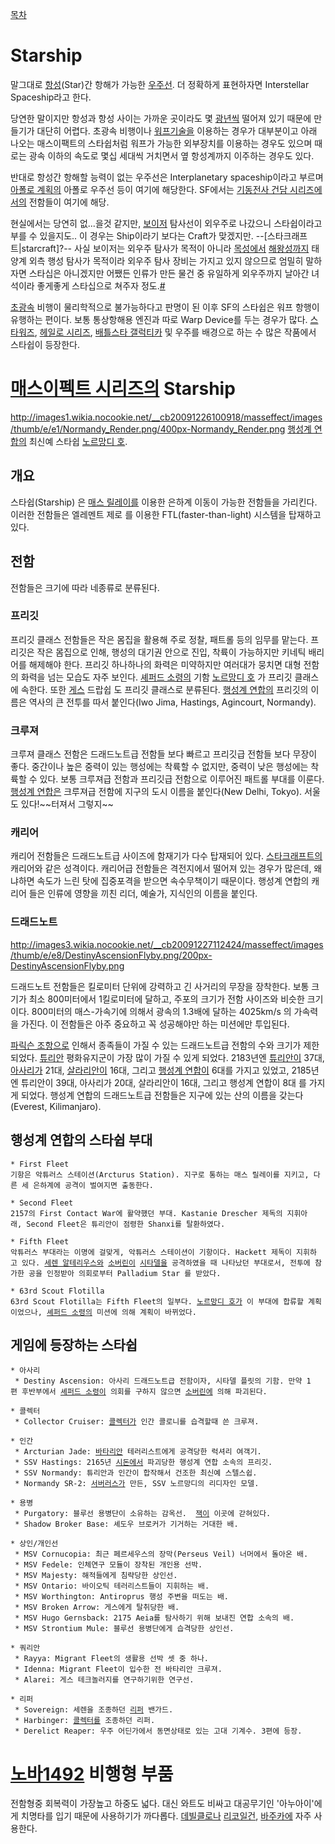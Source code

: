 [[목차]]

= Starship =
말그대로 [[항성]](Star)간 항해가 가능한 [[우주선]]. 더 정확하게 표현하자면 Interstellar Spaceship라고 한다.

당연한 말이지만 항성과 항성 사이는 가까운 곳이라도 몇 [[광년]]씩 떨어져 있기 때문에 만들기가 대단히 어렵다. 초광속 비행이나 [[워프]]기술을 이용하는 경우가 대부분이고 아래 나오는 매스이팩트의 스타쉽처럼 워프가 가능한 외부장치를 이용하는 경우도 있으며 때로는 광속 이하의 속도로 몇십 세대씩 거치면서 옆 항성계까지 이주하는 경우도 있다.

반대로 항성간 항해할 능력이 없는 우주선은 Interplanetary spaceship이라고 부르며 [[아폴로 계획]]의 아폴로 우주선 등이 여기에 해당한다. SF에서는 [[기동전사 건담 시리즈]]에서의 전함들이 여기에 해당.

현실에서는 당연히 없...을것 같지만, [[보이저]] 탐사선이 외우주로 나갔으니 스타쉽이라고 부를 수 있을지도.. 이 경우는 Ship이라기 보다는 Craft가 맞겠지만. --[스타크래프트|starcraft]?-- 사실 보이저는 외우주 탐사가 목적이 아니라 [[목성]]에서 [[해왕성]]까지 태양계 외측 행성 탐사가 목적이라 외우주 탐사 장비는 가지고 있지 않으므로 엄밀히 말하자면 스타십은 아니겠지만 어쨌든 인류가 만든 물건 중 유일하게 외우주까지 날아간 녀석이라 좋게좋게 스타십으로 쳐주자 정도.[http://globalnews.ca/news/282446/spacecraft-to-starship-35-years-after-launch-voyager-1-is-barrelling-toward-the-stars/ #]

[[초광속]] 비행이 물리학적으로 불가능하다고 판명이 된 이후 SF의 스타쉽은 워프 항행이 유행하는 편이다. 보통 통상항해용 엔진과 따로 Warp Device를 두는 경우가 많다. [[스타워즈]], [[헤일로 시리즈]], [[배틀스타 갤럭티카]] 및 우주를 배경으로 하는 수 많은 작품에서 스타쉽이 등장한다.

= [[매스이펙트 시리즈]]의 Starship =
http://images1.wikia.nocookie.net/__cb20091226100918/masseffect/images/thumb/e/e1/Normandy_Render.png/400px-Normandy_Render.png
[[행성계 연합]]의 최신예 스타쉽 [[노르망디 호]].

== 개요 ==
스타쉽(Starship) 은 [[매스 릴레이]]를 이용한 은하계 이동이 가능한 전함들을 가리킨다. 이러한 전함들은 엘레멘트 제로 를 이용한 FTL(faster-than-light) 시스템을 탑재하고 있다.

== 전함 ==
전함들은 크기에 따라 네종류로 분류된다.

=== 프리깃 ===
프리깃 클래스 전함들은 작은 몸집을 활용해 주로 정찰, 패트롤 등의 임무를 맡는다. 프리깃은 작은 몸집으로 인해, 행성의 대기권 안으로 진입, 착륙이 가능하지만 키네틱 배리어를 해제해야 한다. 프리깃 하나하나의 화력은 미약하지만 여러대가 뭉치면 대형 전함의 화력을 넘는 모습도 자주 보인다. [[셰퍼드 소령]]의 기함 [[노르망디 호]] 가 프리깃 클래스에 속한다. 또한 [[게스]] 드랍쉽 도 프리깃 클래스로 분류된다.
[[행성계 연합]]의 프리깃의 이름은 역사의 큰 전투를 따서 붙인다(Iwo Jima, Hastings, Agincourt, Normandy).

=== 크루져 ===
크루져 클래스 전함은 드래드노트급 전함들 보다 빠르고 프리깃급 전함들 보다 무장이 좋다. 중간이나 높은 중력이 있는 행성에는 착륙할 수 없지만, 중력이 낮은 행성에는 착륙할 수 있다. 보통 크루져급 전함과 프리깃급 전함으로 이루어진 패트롤 부대를 이룬다.
[[행성계 연합]]은 크루져급 전함에 지구의 도시 이름을 붙인다(New Delhi, Tokyo). 서울도 있다!~~터져서 그렇지~~

=== 캐리어 ===
캐리어 전함들은 드래드노트급 사이즈에 함재기가 다수 탑재되어 있다. [[스타크래프트]]의 캐리어와 같은 성격이다. 캐리어급 전함들은 격전지에서 떨어져 있는 경우가 많은데, 왜냐하면 속도가 느린 탓에 집중포격을 받으면 속수무책이기 때문이다.
행성계 연합의 캐리어 들은 인류에 영향을 끼친 리더, 예술가, 지식인의 이름을 붙인다.

=== 드래드노트 ===
http://images3.wikia.nocookie.net/__cb20091227112424/masseffect/images/thumb/e/e8/DestinyAscensionFlyby.png/200px-DestinyAscensionFlyby.png

드래드노트 전함들은 킬로미터 단위에 강력하고 긴 사거리의 무장을 장착한다. 보통 크기가 최소 800미터에서 1킬로미터에 달하고, 주포의 크기가 전함 사이즈와 비슷한 크기이다. 800미터의 매스-가속기에 의해서 광속의 1.3배에 달하는 4025km/s 의 가속력을 가진다.
이 전함들은 아주 중요하고 꼭 성공해야만 하는 미션에만 투입된다.

[[파릭슨 조항]]으로 인해서 종족들이 가질 수 있는 드래드노트급 전함의 수와 크기가 제한되었다. [[튜리안]] 평화유지군이 가장 많이 가질 수 있게 되었다. 2183년엔 [[튜리안]]이 37대, [[아사리]]가 21대, [[살라리안]]이 16대, 그리고 [[행성계 연합]]이 6대를 가지고 있었고, 2185년엔 튜리안이 39대, 아사리가 20대, 살라리안이 16대, 그리고 행성계 연합이 8대 를 가지게 되었다.
행성계 연합의 드래드노트급 전함들은 지구에 있는 산의 이름을 갖는다(Everest, Kilimanjaro).

== 행성계 연합의 스타쉽 부대 ==
 * First Fleet
 기항은 악튜러스 스테이션(Arcturus Station). 지구로 통하는 매스 릴레이를 지키고, 다른 세 은하계에 공격이 벌여지면 출동한다.

 * Second Fleet
 2157의 First Contact War에 활약했던 부대. Kastanie Drescher 제독의 지휘아래, Second Fleet은 튜리안이 점령한 Shanxi를 탈환하였다.

 * Fifth Fleet
 악튜러스 부대라는 이명에 걸맞게, 악튜러스 스테이션이 기항이다. Hackett 제독이 지휘하고 있다. [[세렌 알테리우스]]와 [[소버린]]이 [[시타델]]을 공격하였을 때 나타났던 부대로서, 전투에 참가한 공을 인정받아 의회로부터 Palladium Star 를 받았다.

 * 63rd Scout Flotilla
 63rd Scout Flotilla는 Fifth Fleet의 일부다. [[노르망디 호]]가 이 부대에 합류할 계획이었으나, [[셰퍼드 소령]]의 미션에 의해 계획이 바뀌었다.

== 게임에 등장하는 스타쉽 ==
 * 아사리
  * Destiny Ascension: 아사리 드래드노트급 전함이자, 시타델 플릿의 기함. 만약 1편 후반부에서 [[셰퍼드 소령]]이 의회를 구하지 않으면 [[소버린]]에 의해 파괴된다.

 * 콜렉터
  * Collector Cruiser: [[콜렉터]]가 인간 콜로니를 습격할때 쓴 크루져.

 * 인간
  * Arcturian Jade: [[바타리안]] 테러리스트에게 공격당한 럭셔리 여객기.
  * SSV Hastings: 2165년 [[시돈]]에서 파괴당한 행성계 연합 소속의 프리깃. 
  * SSV Normandy: 튜리안과 인간이 합작해서 건조한 최신예 스텔스쉽. 
  * Normandy SR-2: [[서버러스]]가 만든, SSV 노르망디의 리디자인 모델. 

 * 용병
  * Purgatory: 블루선 용병단이 소유하는 감옥선.  [[잭]]이 이곳에 갇혀있다.
  * Shadow Broker Base: 셰도우 브로커가 기거하는 거대한 배.

 * 상인/개인선
  * MSV Cornucopia: 최근 페르세우스의 장막(Perseus Veil) 너머에서 돌아온 배.
  * MSV Fedele: 인체연구 모듈이 장착된 개인용 선박. 
  * MSV Majesty: 해적들에게 침략당한 상인선. 
  * MSV Ontario: 바이오틱 테러리스트들이 지휘하는 배. 
  * MSV Worthington: Antiroprus 행성 주변을 떠도는 배. 
  * MSV Broken Arrow: 게스에게 탈취당한 배. 
  * MSV Hugo Gernsback: 2175 Aeia를 탐사하기 위해 보내진 연합 소속의 배. 
  * MSV Strontium Mule: 블루선 용병단에게 습격당한 상인선. 

 * 쿼리안
  * Rayya: Migrant Fleet의 생활용 선박 셋 중 하나. 
  * Idenna: Migrant Fleet이 입수한 전 바타리안 크루져. 
  * Alarei: 게스 테크놀러지를 연구하기위한 연구선. 

 * 리퍼
  * Sovereign: 세렌을 조종하던 [[리퍼]] 밴가드.  
  * Harbinger: [[콜렉터]]를 조종하던 리퍼.
  * Derelict Reaper: 우주 어딘가에서 동면상태로 있는 고대 기계수. 3편에 등장.

= [[노바1492]] 비행형 부품 =
전함형중 회복력이 가장높고 하중도 넓다. 대신 와트도 비싸고 대공무기인 '아누아이'에게 치명타를 입기 때문에 사용하기가 까다롭다. [[데빌클로]]나 [[리코일건]], [[바주카]]에 자주 사용한다.
